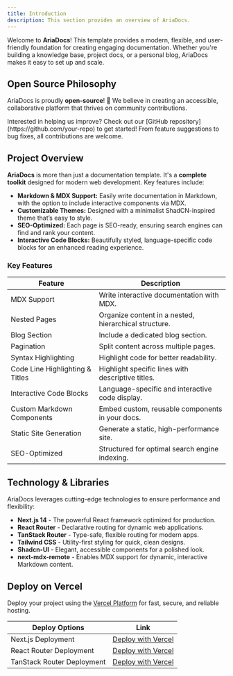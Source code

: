 ```yaml
---
title: Introduction
description: This section provides an overview of AriaDocs.
---
```


Welcome to **AriaDocs**! This template provides a modern, flexible, and user-friendly foundation for creating engaging documentation. Whether you're building a knowledge base, project docs, or a personal blog, AriaDocs makes it easy to set up and scale.

## Open Source Philosophy

AriaDocs is proudly **open-source**! 🎉 We believe in creating an accessible, collaborative platform that thrives on community contributions.

<Note title="Contribute">
  Interested in helping us improve? Check out our [GitHub repository](https://github.com/your-repo)
  to get started! From feature suggestions to bug fixes, all contributions are welcome.
</Note>

## Project Overview

**AriaDocs** is more than just a documentation template. It's a **complete toolkit** designed for modern web development. Key features include:

- **Markdown & MDX Support:** Easily write documentation in Markdown, with the option to include interactive components via MDX.
- **Customizable Themes:** Designed with a minimalist ShadCN-inspired theme that’s easy to style.
- **SEO-Optimized:** Each page is SEO-ready, ensuring search engines can find and rank your content.
- **Interactive Code Blocks:** Beautifully styled, language-specific code blocks for an enhanced reading experience.

### Key Features

| **Feature**                     | **Description**                                       |
| ------------------------------- | ----------------------------------------------------- |
| MDX Support                     | Write interactive documentation with MDX.             |
| Nested Pages                    | Organize content in a nested, hierarchical structure. |
| Blog Section                    | Include a dedicated blog section.                     |
| Pagination                      | Split content across multiple pages.                  |
| Syntax Highlighting             | Highlight code for better readability.                |
| Code Line Highlighting & Titles | Highlight specific lines with descriptive titles.     |
| Interactive Code Blocks         | Language-specific and interactive code display.       |
| Custom Markdown Components      | Embed custom, reusable components in your docs.       |
| Static Site Generation          | Generate a static, high-performance site.             |
| SEO-Optimized                   | Structured for optimal search engine indexing.        |

## Technology & Libraries

AriaDocs leverages cutting-edge technologies to ensure performance and flexibility:

- **Next.js 14** - The powerful React framework optimized for production.
- **React Router** - Declarative routing for dynamic web applications.
- **TanStack Router** - Type-safe, flexible routing for modern apps.
- **Tailwind CSS** - Utility-first styling for quick, clean designs.
- **Shadcn-UI** - Elegant, accessible components for a polished look.
- **next-mdx-remote** - Enables MDX support for dynamic, interactive Markdown content.

## Deploy on Vercel

Deploy your project using the [Vercel Platform](https://vercel.com/new?utm_medium=default-template&filter=next.js&utm_source=create-next-app&utm_campaign=create-next-app-readme) for fast, secure, and reliable hosting.

| Deploy Options             | Link                                                                                                     |
| -------------------------- | -------------------------------------------------------------------------------------------------------- |
| Next.js Deployment         | [Deploy with Vercel](https://vercel.com/new/clone?repository-url=https://github.com/nisabmohd/Aria-Docs) |
| React Router Deployment    | [Deploy with Vercel](https://vercel.com/new/clone?repository-url=https://github.com/nisabmohd/Aria-Docs) |
| TanStack Router Deployment | [Deploy with Vercel](https://vercel.com/new/clone?repository-url=https://github.com/nisabmohd/Aria-Docs) |
